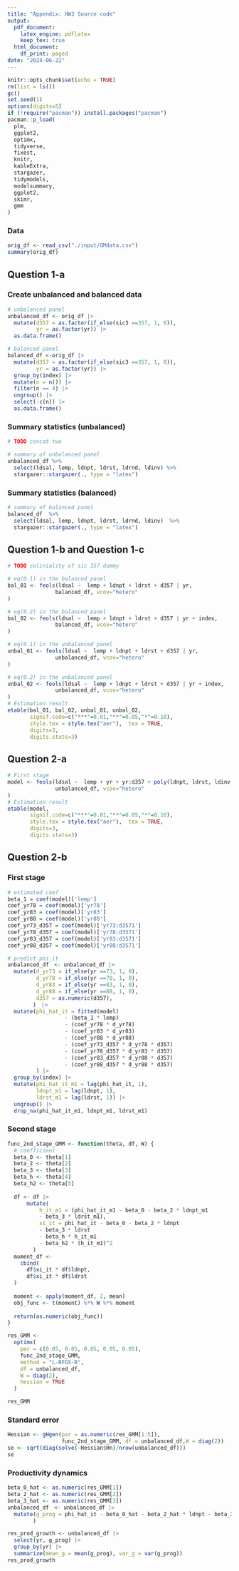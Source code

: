 ```yaml
---
title: "Appendix: HW3 Source code"
output:
  pdf_document:
    latex_engine: pdflatex
    keep_tex: true
  html_document:
    df_print: paged
date: "2024-06-22"
---
```


```r
knitr::opts_chunk$set(echo = TRUE)
rm(list = ls())
gc()
set.seed(1)
options(digits=5) 
if (!require("pacman")) install.packages("pacman")
pacman::p_load(
  plm,
  ggplot2,
  optimx,
  tidyverse,
  fixest,
  knitr,
  kableExtra,
  stargazer,
  tidymodels,
  modelsummary,
  ggplot2,
  skimr,
  gmm
)
```

### Data
```r

orig_df <- read_csv("./input/GMdata.csv")
summary(orig_df)
```

## Question 1-a

### Create unbalanced and balanced data
```r

# unbalanced panel
unbalanced_df <- orig_df |>
  mutate(d357 = as.factor(if_else(sic3 ==357, 1, 0)),
         yr = as.factor(yr)) |>
  as.data.frame()

# balanced panel
balanced_df <-orig_df |>
  mutate(d357 = as.factor(if_else(sic3 ==357, 1, 0)),
         yr = as.factor(yr)) |>
  group_by(index) |>
  mutate(n = n()) |>
  filter(n == 4) |>
  ungroup() |>
  select(-c(n)) |>
  as.data.frame()

```

### Summary statistics (unbalanced)
```r
# TODO concat two 

# summary of unbalanced panel
unbalanced_df %>%
  select(ldsal, lemp, ldnpt, ldrst, ldrnd, ldinv) %>%
  stargazer::stargazer(., type = "latex")

```
### Summary statistics (balanced)
```r

# summary of balanced panel
balanced_df  %>%
  select(ldsal, lemp, ldnpt, ldrst, ldrnd, ldinv)  %>%
  stargazer::stargazer(., type = "latex")

```

## Question 1-b and Question 1-c

```r
# TODO coliniality of sic 357 dummy

# eq(0.1) in the balanced panel
bal_01 <- feols(ldsal ~  lemp + ldnpt + ldrst + d357 | yr, 
               balanced_df, vcov="hetero"
)

# eq(0.2) in the balanced panel
bal_02 <- feols(ldsal ~  lemp + ldnpt + ldrst + d357 | yr + index, 
               balanced_df, vcov="hetero"
)

# eq(0.1) in the unbalanced panel
unbal_01 <- feols(ldsal ~  lemp + ldnpt + ldrst + d357 | yr, 
               unbalanced_df, vcov="hetero"
)

# eq(0.2) in the unbalanced panel
unbal_02 <- feols(ldsal ~  lemp + ldnpt + ldrst + d357 | yr + index, 
               unbalanced_df, vcov="hetero"
)
# Estimation result
etable(bal_01, bal_02, unbal_01, unbal_02, 
       signif.code=c("***"=0.01,"**"=0.05,"*"=0.10), 
       style.tex = style.tex("aer"),  tex = TRUE,
       digits=3, 
       digits.stats=3)

```

## Question 2-a

```r
# First stage
model <- feols(ldsal ~  lemp + yr + yr:d357 + poly(ldnpt, ldrst, ldinv, degree=2), 
               unbalanced_df, vcov="hetero"
)
# Estimation result
etable(model, 
       signif.code=c("***"=0.01,"**"=0.05,"*"=0.10), 
       style.tex = style.tex("aer"),  tex = TRUE,
       digits=3, 
       digits.stats=3)

```

## Question 2-b

### First stage
```r
# estimated coef
beta_1 = coef(model)['lemp']
coef_yr78 = coef(model)['yr78']
coef_yr83 = coef(model)['yr83']
coef_yr88 = coef(model)['yr88']
coef_yr73_d357 = coef(model)['yr73:d3571']
coef_yr78_d357 = coef(model)['yr78:d3571']
coef_yr83_d357 = coef(model)['yr83:d3571']
coef_yr88_d357 = coef(model)['yr88:d3571']

# predict phi_it
unbalanced_df　<- unbalanced_df |>
  mutate(d_yr73 = if_else(yr ==73, 1, 0),
         d_yr78 = if_else(yr ==78, 1, 0),
         d_yr83 = if_else(yr ==83, 1, 0),
         d_yr88 = if_else(yr ==88, 1, 0),
         d357 = as.numeric(d357),
        )　|>
  mutate(phi_hat_it = fitted(model)
                  - (beta_1 * lemp)
                  - (coef_yr78 * d_yr78)
                  - (coef_yr83 * d_yr83)
                  - (coef_yr88 * d_yr88)
                  - (coef_yr73_d357 * d_yr78 * d357)
                  - (coef_yr78_d357 * d_yr83 * d357)
                  - (coef_yr83_d357 * d_yr88 * d357)
                  - (coef_yr88_d357 * d_yr88 * d357)
         ) |>
  group_by(index) |>
  mutate(phi_hat_it_m1 = lag(phi_hat_it, 1),
         ldnpt_m1 = lag(ldnpt, 1),
         ldrst_m1 = lag(ldrst, 1)) |>
  ungroup() |>
  drop_na(phi_hat_it_m1, ldnpt_m1, ldrst_m1)

```

### Second stage
```r
func_2nd_stage_GMM <- function(theta, df, W) {
  # coefficient
  beta_0 <- theta[1]
  beta_2 <- theta[2]
  beta_3 <- theta[3]
  beta_h <- theta[4]
  beta_h2 <- theta[5]
  
  df <- df |>
      mutate(
          h_it_m1 = (phi_hat_it_m1 - beta_0 - beta_2 * ldnpt_m1 
          - beta_3 * ldrst_m1),
          xi_it = phi_hat_it - beta_0 - beta_2 * ldnpt 
          - beta_3 * ldrst 
          - beta_h * h_it_m1 
          - beta_h2 * (h_it_m1)^2
        )
  moment_df <-
    cbind(
      df$xi_it * df$ldnpt,
      df$xi_it * df$ldrst
  )
  
  moment <- apply(moment_df, 2, mean)
  obj_func <- t(moment) %*% W %*% moment
  
  return(as.numeric(obj_func))
}

res_GMM <-
  optimx(
    par = c(0.05, 0.05, 0.05, 0.05, 0.05),
    func_2nd_stage_GMM,
    method = "L-BFGS-B",
    df = unbalanced_df,
    W = diag(2),
    hessian = TRUE
  )

res_GMM
```

### Standard error
```r
Hessian <- gHgen(par = as.numeric(res_GMM[1:5]), 
                 func_2nd_stage_GMM, df = unbalanced_df,W = diag(2))
se <- sqrt(diag(solve(-Hessian$Hn)/nrow(unbalanced_df))) 
se
```

### Productivity dynamics
```r
beta_0_hat <- as.numeric(res_GMM[1])
beta_2_hat <- as.numeric(res_GMM[2])
beta_3_hat <- as.numeric(res_GMM[3])
unbalanced_df　<- unbalanced_df |>
  mutate(g_prog = phi_hat_it - beta_0_hat - beta_2_hat * ldnpt - beta_3_hat * ldrst
        )

res_prod_growth <- unbalanced_df |>
  select(yr, g_prog) |>
  group_by(yr) |>
  summarize(mean_g = mean(g_prog), var_g = var(g_prog))
res_prod_growth
```